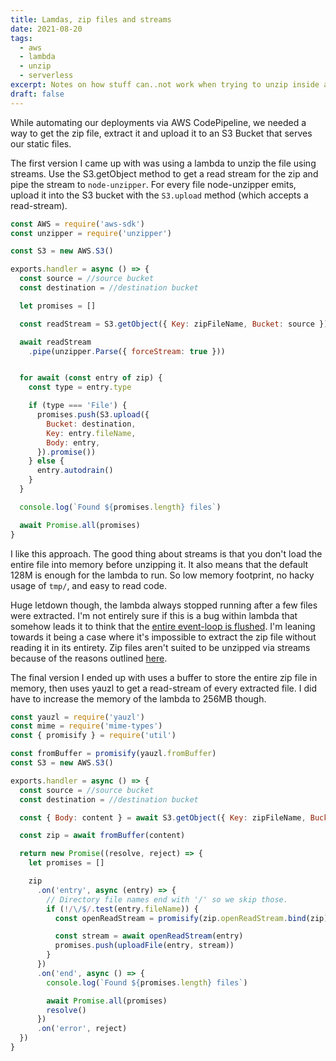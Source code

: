 ```yaml
---
title: Lamdas, zip files and streams
date: 2021-08-20
tags:
  - aws
  - lambda
  - unzip
  - serverless
excerpt: Notes on how stuff can..not work when trying to unzip inside a lambda.
draft: false
---
```


While automating our deployments via AWS CodePipeline, we needed a way to get the zip file, extract it and upload it to an S3 Bucket that serves our static files.

The first version I came up with was using a lambda to unzip the file using streams. Use the S3.getObject method to get a read stream for the zip and pipe the stream to `node-unzipper`. For every file node-unzipper emits, upload it into the S3 bucket with the `S3.upload` method (which accepts a read-stream).

```javascript:index.js
const AWS = require('aws-sdk')
const unzipper = require('unzipper')

const S3 = new AWS.S3()

exports.handler = async () => {
  const source = //source bucket
  const destination = //destination bucket

  let promises = []

  const readStream = S3.getObject({ Key: zipFileName, Bucket: source }).createReadStream()

  await readStream
    .pipe(unzipper.Parse({ forceStream: true }))


  for await (const entry of zip) {
    const type = entry.type

    if (type === 'File') {
      promises.push(S3.upload({
        Bucket: destination,
        Key: entry.fileName,
        Body: entry,
      }).promise())
    } else {
      entry.autodrain()
    }
  }

  console.log(`Found ${promises.length} files`)

  await Promise.all(promises)
}
```

I like this approach. The good thing about streams is that you don't load the entire file into memory before unzipping it. It also means that the default 128M is enough for the lambda to run. So low memory footprint, no hacky usage of `tmp/`, and easy to read code.

Huge letdown though, the lambda always stopped running after a few files were extracted. I'm not entirely sure if this is a bug within lambda that somehow leads it to think that the [entire event-loop is flushed](https://github.com/ZJONSSON/node-unzipper/issues/189#issuecomment-640144517). I'm leaning towards it being a case where it's impossible to extract the zip file without reading it in its entirety. Zip files aren't suited to be unzipped via streams because of the reasons outlined [here](https://github.com/thejoshwolfe/yauzl#no-streaming-unzip-api).

The final version I ended up with uses a buffer to store the entire zip file in memory, then uses yauzl to get a read-stream of every extracted file. I did have to increase the memory of the lambda to 256MB though.

```javascript:index.js
const yauzl = require('yauzl')
const mime = require('mime-types')
const { promisify } = require('util')

const fromBuffer = promisify(yauzl.fromBuffer)
const S3 = new AWS.S3()

exports.handler = async () => {
  const source = //source bucket
  const destination = //destination bucket

  const { Body: content } = await S3.getObject({ Key: zipFileName, Bucket: source }).promise()

  const zip = await fromBuffer(content)

  return new Promise((resolve, reject) => {
    let promises = []

    zip
      .on('entry', async (entry) => {
        // Directory file names end with '/' so we skip those.
        if (!/\/$/.test(entry.fileName)) {
          const openReadStream = promisify(zip.openReadStream.bind(zip))

          const stream = await openReadStream(entry)
          promises.push(uploadFile(entry, stream))
        }
      })
      .on('end', async () => {
        console.log(`Found ${promises.length} files`)

        await Promise.all(promises)
        resolve()
      })
      .on('error', reject)
  })
}
```
